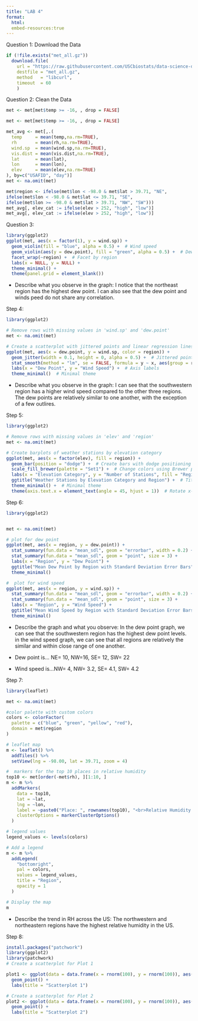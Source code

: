 ```yaml
---
title: "LAB 4"
format:
  html:
  embed-resources:true
---
```


Question 1: Download the Data

```r
if (!file.exists("met_all.gz"))
  download.file(
    url = "https://raw.githubusercontent.com/USCbiostats/data-science-data/master/02_met/met_all.gz",
    destfile = "met_all.gz",
    method   = "libcurl",
    timeout  = 60
    )

```

Question 2: Clean the Data

```r
met <- met[met$temp >= -16, , drop = FALSE]

met <- met[met$temp >= -16, , drop = FALSE]

met_avg <- met[,.(
  temp     = mean(temp,na.rm=TRUE),
  rh       = mean(rh,na.rm=TRUE),
  wind.sp  = mean(wind.sp,na.rm=TRUE),
  vis.dist = mean(vis.dist,na.rm=TRUE),
  lat      = mean(lat),
  lon      = mean(lon), 
  elev     = mean(elev,na.rm=TRUE)
), by=c("USAFID", "day")]
met <- na.omit(met)

met$region <- ifelse(met$lon < -98.0 & met$lat > 39.71, "NE",
ifelse(met$lon < -98.0 & met$lat <= 39.71, "SE",
ifelse(met$lon >= -98.0 & met$lat > 39.71, "NW", "SW")))
met_avg[, elev_cat := ifelse(elev > 252, "high", "low")]
met_avg[, elev_cat := ifelse(elev > 252, "high", "low")]

```

Question 3:

```r
library(ggplot2)
ggplot(met, aes(x = factor(1), y = wind.sp)) +
  geom_violin(fill = "blue", alpha = 0.5) +  # Wind speed
  geom_violin(aes(y = dew.point), fill = "green", alpha = 0.5) +  # Dew point
  facet_wrap(~region) +  # Facet by region
  labs(x = NULL, y = NULL) +  
  theme_minimal() +  
  theme(panel.grid = element_blank())  


```

-   Describe what you observe in the graph: I notice that the northeast region has the highest dew point. I can also see that the dew point and winds peed do not share any correlation.

Step 4:

```r
library(ggplot2)

# Remove rows with missing values in 'wind.sp' and 'dew.point'
met <- na.omit(met)

# Create a scatterplot with jittered points and linear regression lines by region
ggplot(met, aes(x = dew.point, y = wind.sp, color = region)) +
  geom_jitter(width = 0.1, height = 0, alpha = 0.5) +  # Jittered points with color by region
  stat_smooth(method = "lm", se = FALSE, formula = y ~ x, aes(group = region)) +  # Linear regression lines by region
  labs(x = "Dew Point", y = "Wind Speed") +  # Axis labels
  theme_minimal()  # Minimal theme

```

-   Describe what you observe in the graph: I can see that the southwestern region has a higher wind speed compared to the other three regions. The dew points are relatively similar to one another, with the exception of a few outlires.

Step 5:

```r
library(ggplot2)

# Remove rows with missing values in 'elev' and 'region'
met <- na.omit(met)

# Create barplots of weather stations by elevation category
ggplot(met, aes(x = factor(elev), fill = region)) +
  geom_bar(position = "dodge") +  # Create bars with dodge positioning
  scale_fill_brewer(palette = "Set1") +  # Change colors using Brewer palette
  labs(x = "Elevation Category", y = "Number of Stations", fill = "Region") +  # Axis labels and legend title
  ggtitle("Weather Stations by Elevation Category and Region") +  # Title
  theme_minimal() +  # Minimal theme
  theme(axis.text.x = element_text(angle = 45, hjust = 1))  # Rotate x-axis labels for better readability

```

Step 6:

```r
library(ggplot2)


met <- na.omit(met)

# plot for dew point
ggplot(met, aes(x = region, y = dew.point)) +
  stat_summary(fun.data = "mean_sdl", geom = "errorbar", width = 0.2) +
  stat_summary(fun.data = "mean_sdl", geom = "point", size = 3) +
  labs(x = "Region", y = "Dew Point") +
  ggtitle("Mean Dew Point by Region with Standard Deviation Error Bars") +
  theme_minimal()

#  plot for wind speed
ggplot(met, aes(x = region, y = wind.sp)) +
  stat_summary(fun.data = "mean_sdl", geom = "errorbar", width = 0.2) +
  stat_summary(fun.data = "mean_sdl", geom = "point", size = 3) +
  labs(x = "Region", y = "Wind Speed") +
  ggtitle("Mean Wind Speed by Region with Standard Deviation Error Bars") +
  theme_minimal()

```

-   Describe the graph and what you observe: In the dew point graph, we can see that the southwestern region has the highest dew point levels. in the wind speed graph, we can see that all regions are relatively the similar and within close range of one another.

-   Dew point is... NE= 10, NW=16, SE= 12, SW= 22

-   Wind speed is...NW= 4, NW= 3.2, SE= 4.1, SW= 4.2

Step 7:

```r

library(leaflet)

met <- na.omit(met)

#color palette with custom colors
colors <- colorFactor(
  palette = c("blue", "green", "yellow", "red"),
  domain = met$region
)

# leaflet map
m <- leaflet() %>%
  addTiles() %>%
  setView(lng = -98.00, lat = 39.71, zoom = 4)  

#  markers for the top 10 places in relative humidity
top10 <- met[order(-met$rh), ][1:10, ]
m <- m %>%
  addMarkers(
    data = top10,
    lat = ~lat,
    lng = ~lon,
    label = ~paste0("Place: ", rownames(top10), "<br>Relative Humidity: ", round(rh, 2), "%"),
    clusterOptions = markerClusterOptions()
  )

# legend values
legend_values <- levels(colors)

# Add a legend
m <- m %>%
  addLegend(
    "bottomright",
    pal = colors,
    values = legend_values,
    title = "Region",
    opacity = 1
  )

# Display the map
m


```

-   Describe the trend in RH across the US: The northwestern and northeastern regions have the highest relative humidity in the US.

Step 8:

```r
install.packages("patchwork")
library(ggplot2)
library(patchwork)
# Create a scatterplot for Plot 1

plot1 <- ggplot(data = data.frame(x = rnorm(100), y = rnorm(100)), aes(x = x, y = y)) +
  geom_point() +
  labs(title = "Scatterplot 1")

# Create a scatterplot for Plot 2
plot2 <- ggplot(data = data.frame(x = rnorm(100), y = rnorm(100)), aes(x = x, y = y)) +
  geom_point() +
  labs(title = "Scatterplot 2")


```
